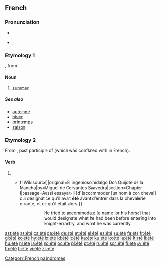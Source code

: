 {{also|ete|-ete|-eté}}
==French==

===Pronunciation===
* {{audio|Fr-été-fr CA.ogg|audio}}
* {{IPA|/e.te/|lang=fr}}, {{SAMPA|/e.te/}}

===Etymology 1===
{{etyl|fro|fr}} {{term|esté|lang=fro}}, from {{etyl|la|fr}} {{term|aestas|lang=la}}.

====Noun====
{{fr-noun|m}}

# [[summer]]

=====See also=====
* [[automne]]
* [[hiver]]
* [[printemps]]
* [[saison]]

===Etymology 2===
From {{etyl|la|fr}} {{term|status|lang=la}}, past participle of {{term|stare|lang=la}} (which was conflated with {{term|esse|lang=fr}} in French).

====Verb====
{{infl|fr|verb form}}

# {{past participle of|lang=fr|[[être]]}}
#* {{quote-book|year=1837|author=Louis Viardot|title=L’Ingénieux Hidalgo Don Quichotte de la Manche|url=[s:fr: L’Ingénieux Hidalgo Don Quichotte de la Manche{{!}}fr.Wikisource]|original=El ingenioso hidalgo Don Quijote de la Mancha|by=Miguel de Cervantes Saavedra|section=Chapter I|passage=Aussi essayait-il [d']accommoder [un nom à con cheval] qui désignât ce qu’il avait '''été''' avant d’entrer dans la chevalerie errante, et ce qu’il était alors.}}
#*:: He tried to accommodate [a name for his horse] that would designate what he had been before entering into knight-errantry, and what he was currently.

[[Category:French palindromes]]

[[ast:été]]
[[az:été]]
[[cs:été]]
[[da:été]]
[[de:été]]
[[et:été]]
[[el:été]]
[[es:été]]
[[eu:été]]
[[fa:été]]
[[fr:été]]
[[gl:été]]
[[ko:été]]
[[hy:été]]
[[io:été]]
[[id:été]]
[[it:été]]
[[ka:été]]
[[ku:été]]
[[lo:été]]
[[la:été]]
[[lt:été]]
[[li:été]]
[[hu:été]]
[[nl:été]]
[[ja:été]]
[[no:été]]
[[oc:été]]
[[pl:été]]
[[pt:été]]
[[ru:été]]
[[scn:été]]
[[fi:été]]
[[sv:été]]
[[th:été]]
[[tr:été]]
[[vi:été]]
[[zh:été]]